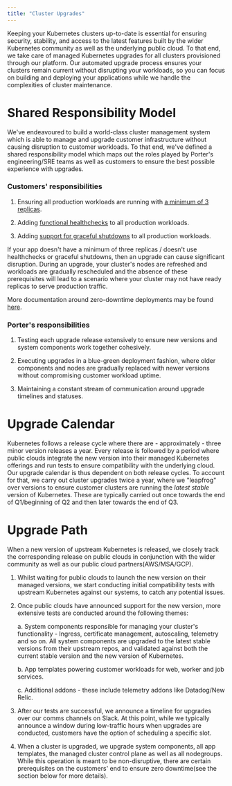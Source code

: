 ```yaml
---
title: "Cluster Upgrades"
---
```


Keeping your Kubernetes clusters up-to-date is essential for ensuring security, stability, and access to the latest features built by the wider Kubernetes community as well as the underlying public cloud. To that end, we take care of managed Kubernetes upgrades for all clusters provisioned through our platform. Our automated upgrade process ensures your clusters remain current without disrupting your workloads, so you can focus on building and deploying your applications while we handle the complexities of cluster maintenance.

# Shared Responsibility Model

We've endeavoured to build a world-class cluster management system which is able to manage and upgrade customer infrastructure without causing disruption to customer workloads. To that end, we've defined a shared responsibility model which maps out the roles played by Porter's engineering/SRE teams as well as customers to ensure the best possible experience with upgrades.

### Customers' responsibilities

1. Ensuring all production workloads are running with [a minimum of 3 replicas](/configure/zero-downtime-deployments#high-availability-applications).

2. Adding [functional healthchecks](/configure/health-checks) to all production workloads.

3. Adding [support for graceful shutdowns](/configure/zero-downtime-deployments#graceful-shutdown) to all production workloads.

<Warning>
  If your app doesn't have a minimum of three replicas / doesn't use healthchecks or graceful shutdowns, then an upgrade can cause significant disruption. During an upgrade, your cluster's nodes are refreshed and workloads are gradually rescheduled and the absence of these prerequisites will lead to a scenario where your cluster may not have ready replicas to serve production traffic.
</Warning>

More documentation around zero-downtime deployments may be found [here](/configure/zero-downtime-deployments).

### Porter's responsibilities

1. Testing each upgrade release extensively to ensure new versions and system components work together cohesively.

2. Executing upgrades in a blue-green deployment fashion, where older components and nodes are gradually replaced with newer versions without compromising customer workload uptime.

3. Maintaining a constant stream of communication around upgrade timelines and statuses.

# Upgrade Calendar

Kubernetes follows a release cycle where there are - approximately - three minor version releases a year. Every release is followed by a period where public clouds integrate the new version into their managed Kubernetes offerings and run tests to ensure compatibility with the underlying cloud. Our upgrade calendar is thus dependent on both release cycles. To account for that, we carry out cluster upgrades twice a year, where we "leapfrog" over versions to ensure customer clusters are running the _latest stable_ version of Kubernetes. These are typically carried out once towards the end of Q1/beginning of Q2 and then later towards the end of Q3. 

# Upgrade Path

When a new version of upstream Kubernetes is released, we closely track the corresponding release on public clouds in conjunction with the wider community as well as our public cloud partners(AWS/MSA/GCP). 

1. Whilst waiting for public clouds to launch the new version on their managed versions, we start conducting initial compatibility tests with upstream Kubernetes against our systems, to catch any potential issues.

2. Once public clouds have announced support for the new version, more extensive tests are conducted around the following themes:
    
    a. System components responsible for managing your cluster's functionality - Ingress, certificate management, autoscaling, telemetry and so on. All system components are upgraded to the latest stable versions from their upstream repos, and validated against both the current stable version and the new version of Kubernetes.

    b. App templates powering customer workloads for web, worker and job services.

    c. Additional addons - these include telemetry addons like Datadog/New Relic.

3. After our tests are successful, we announce a timeline for upgrades over our comms channels on Slack. At this point, while we typically announce a window during low-traffic hours when upgrades are conducted, customers have the option of scheduling a specific slot.

4. When a cluster is upgraded, we upgrade system components, all app templates, the managed cluster control plane as well as all nodegroups. While this operation is meant to be non-disruptive, there are certain prerequisites on the customers' end to ensure zero downtime(see the section below for more details). 